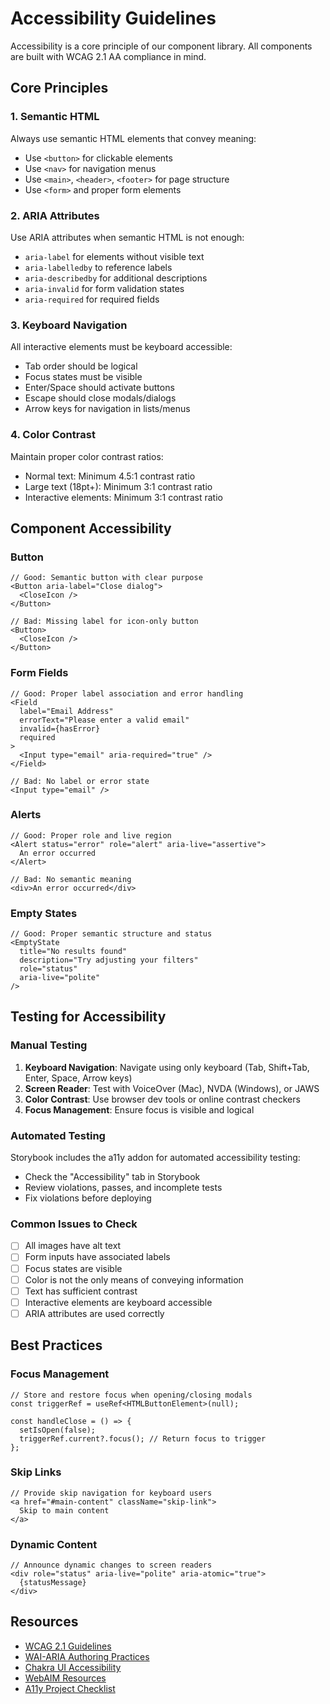 
<Meta title="Documentation/Accessibility" />

# Accessibility Guidelines

Accessibility is a core principle of our component library. All components are built with WCAG 2.1 AA compliance in mind.

## Core Principles

### 1. Semantic HTML
Always use semantic HTML elements that convey meaning:
- Use `<button>` for clickable elements
- Use `<nav>` for navigation menus
- Use `<main>`, `<header>`, `<footer>` for page structure
- Use `<form>` and proper form elements

### 2. ARIA Attributes
Use ARIA attributes when semantic HTML is not enough:
- `aria-label` for elements without visible text
- `aria-labelledby` to reference labels
- `aria-describedby` for additional descriptions
- `aria-invalid` for form validation states
- `aria-required` for required fields

### 3. Keyboard Navigation
All interactive elements must be keyboard accessible:
- Tab order should be logical
- Focus states must be visible
- Enter/Space should activate buttons
- Escape should close modals/dialogs
- Arrow keys for navigation in lists/menus

### 4. Color Contrast
Maintain proper color contrast ratios:
- Normal text: Minimum 4.5:1 contrast ratio
- Large text (18pt+): Minimum 3:1 contrast ratio
- Interactive elements: Minimum 3:1 contrast ratio

## Component Accessibility

### Button
```tsx
// Good: Semantic button with clear purpose
<Button aria-label="Close dialog">
  <CloseIcon />
</Button>

// Bad: Missing label for icon-only button
<Button>
  <CloseIcon />
</Button>
```

### Form Fields
```tsx
// Good: Proper label association and error handling
<Field
  label="Email Address"
  errorText="Please enter a valid email"
  invalid={hasError}
  required
>
  <Input type="email" aria-required="true" />
</Field>

// Bad: No label or error state
<Input type="email" />
```

### Alerts
```tsx
// Good: Proper role and live region
<Alert status="error" role="alert" aria-live="assertive">
  An error occurred
</Alert>

// Bad: No semantic meaning
<div>An error occurred</div>
```

### Empty States
```tsx
// Good: Proper semantic structure and status
<EmptyState
  title="No results found"
  description="Try adjusting your filters"
  role="status"
  aria-live="polite"
/>
```

## Testing for Accessibility

### Manual Testing
1. **Keyboard Navigation**: Navigate using only keyboard (Tab, Shift+Tab, Enter, Space, Arrow keys)
2. **Screen Reader**: Test with VoiceOver (Mac), NVDA (Windows), or JAWS
3. **Color Contrast**: Use browser dev tools or online contrast checkers
4. **Focus Management**: Ensure focus is visible and logical

### Automated Testing
Storybook includes the a11y addon for automated accessibility testing:
- Check the "Accessibility" tab in Storybook
- Review violations, passes, and incomplete tests
- Fix violations before deploying

### Common Issues to Check
- [ ] All images have alt text
- [ ] Form inputs have associated labels
- [ ] Focus states are visible
- [ ] Color is not the only means of conveying information
- [ ] Text has sufficient contrast
- [ ] Interactive elements are keyboard accessible
- [ ] ARIA attributes are used correctly

## Best Practices

### Focus Management
```tsx
// Store and restore focus when opening/closing modals
const triggerRef = useRef<HTMLButtonElement>(null);

const handleClose = () => {
  setIsOpen(false);
  triggerRef.current?.focus(); // Return focus to trigger
};
```

### Skip Links
```tsx
// Provide skip navigation for keyboard users
<a href="#main-content" className="skip-link">
  Skip to main content
</a>
```

### Dynamic Content
```tsx
// Announce dynamic changes to screen readers
<div role="status" aria-live="polite" aria-atomic="true">
  {statusMessage}
</div>
```

## Resources

- [WCAG 2.1 Guidelines](https://www.w3.org/WAI/WCAG21/quickref/)
- [WAI-ARIA Authoring Practices](https://www.w3.org/WAI/ARIA/apg/)
- [Chakra UI Accessibility](https://chakra-ui.com/docs/theming/semantic-tokens)
- [WebAIM Resources](https://webaim.org/resources/)
- [A11y Project Checklist](https://www.a11yproject.com/checklist/)
